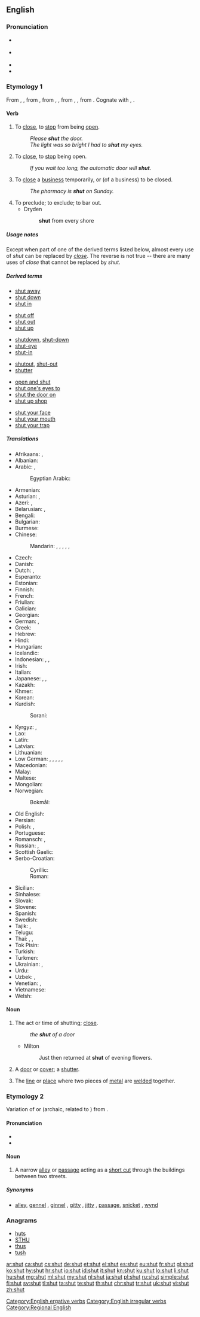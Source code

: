 ==English==
{{attention|en|missing very common adjective sense: "the shops are shut"}}
===Pronunciation===
* {{a|UK}} {{IPA|/ʃʌt/|[ʃɐt]|lang=en}}
* {{a|US}} {{IPA|/ʃʌt/|lang=en}}
* {{audio|en-us-shut.ogg|Audio (US)|lang=en}}
* {{rhymes|ʌt|lang=en}}

===Etymology 1===
From {{etyl|enm|en}} {{term|shutten|lang=enm}}, {{term|shetten|lang=enm}}, from {{etyl|ang|en}} {{term|scyttan||to cause rapid movement, shoot a bolt, shut, bolt, shut to, discharge a debt, pay off|lang=ang}}, from {{etyl|gem-pro|en}} {{m|gem-pro|*skutjaną}}, {{m|gem-pro|*skuttjaną||to bar, bolt}}, from {{etyl|gem-pro|en}} {{m|gem-pro|*skuttą}}, {{m|gem-pro|*skuttjō||bar, bolt, shed}}, from {{etyl|ine-pro|en}} {{m|ine-pro|*(s)keud-||to drive, fall upon, rush}}. Cognate with {{etyl|nl|-}} {{term|schutten||to shut in, lock up|lang=nl}}, {{etyl|de|-}} {{term|schützen||to shut out, dam, protect, guard|lang=de}}.

====Verb====
{{en-verb|shuts|shutting|shut|shut}}

# {{context|transitive|lang=en}} To [[close]], to [[stop]] from being [[open]].
#: ''Please '''shut''' the door.''
#: ''The light was so bright I had to '''shut''' my eyes.''
# {{context|intransitive|lang=en}} To [[close]], to [[stop]] being open.
#: ''If you wait too long, the automatic door will '''shut'''.''
# {{context|transitive|or|intransitive|chiefly|British|lang=en}} To [[close]] a [[business]] temporarily, or (of a business) to be closed.
#: ''The pharmacy is '''shut''' on Sunday.''
# To preclude; to exclude; to bar out.
#* Dryden
#*: '''shut''' from every shore

=====Usage notes=====
Except when part of one of the derived terms listed below, almost every use of ''shut'' can be replaced by ''[[close]]''.  The reverse is not true -- there are many uses of ''close'' that cannot be replaced by ''shut''.

=====Derived terms=====
{{rel-top|phrasal verbs derived from shut}}
* [[shut away]]
* [[shut down]]
* [[shut in]]
{{rel-mid}}
* [[shut off]]
* [[shut out]]
* [[shut up]]
{{rel-bottom}}

{{rel-top|single words and compounds derived from shut}}
* [[shutdown]], [[shut-down]]
* [[shut-eye]]
* [[shut-in]]
{{rel-mid}}
* [[shutout]], [[shut-out]]
* [[shutter]]
{{rel-bottom}}

{{rel-top|idioms derived from shut}}
* [[open and shut]]
* [[shut one's eyes to]]
* [[shut the door on]]
* [[shut up shop]]
{{rel-mid}}
* [[shut your face]]
* [[shut your mouth]]
* [[shut your trap]]
{{rel-bottom}}

=====Translations=====
{{trans-top|to close}}
* Afrikaans: {{t|af|sluit}}, {{t|af|toemaak}}
* Albanian: {{t|sq|mbyll}}
* Arabic: {{t|ar|أغلق|tr=ʾáġlaqa}}, {{t|ar|قفل|tr=qáfala|sc=Arab}}
*: Egyptian Arabic: {{t|arz|قفل|tr=qafal|sc=Arab}}
* Armenian: {{t|hy|փակել|tr=pʿakel|sc=Armn}}
* Asturian: {{t|ast|zarrar}}, {{t|ast|cerrar}}
* Azeri: {{t|az|qapamaq}}, {{t+|az|bağlamaq}}
* Belarusian: {{t|be|зачыняць|impf|tr=začynjácʹ}}, {{t|be|зачыніць|pf|tr=začynícʹ}}
* Bengali: {{t|bn|বন্ধ করা|tr=bôndhô kôra|sc=Beng}}
* Bulgarian: {{t+|bg|затварям|impf|tr=zatvárjam}}
* Burmese: {{t+|my|ပိတ်|tr=peik|sc=Mymr}}
* Chinese:
*: Mandarin: {{t+|cmn|關|sc=Hani}}, {{t+|cmn|关|tr=guān|sc=Hani}}, {{t+|cmn|閉|sc=Hani}}, {{t+|cmn|闭|tr=bì|sc=Hani}}, {{t|cmn|關閉|sc=Hani}}, {{t+|cmn|关闭|tr=guānbì|sc=Hani}}
* Czech: {{t+|cs|zavřít|pf}}
* Danish: {{t+|da|lukke}}
* Dutch: {{t+|nl|sluiten}}, {{t|nl|dichtklappen}}
* Esperanto: {{t+|eo|fermi}}
* Estonian: {{t|et|sulgema}}
* Finnish: {{t+|fi|sulkea}}
* French: {{t+|fr|fermer}}
* Friulian: {{t|fur|sierâ}}
* Galician: {{t+|gl|pechar}}
* Georgian: {{t|ka|დახურვა|tr=daxurva|sc=Geor}}
* German: {{t+|de|schließen}}, {{t+|de|zumachen}}
* Greek: {{t+|el|κλείνω|tr=kleino}}
* Hebrew: {{t|he|סגר|tr=sagár}}
* Hindi: {{t|hi|बंद करना|tr=band karnā}}
* Hungarian: {{t+|hu|becsuk}}
* Icelandic: {{t|is|loka}}
* Indonesian: {{t+|id|tutup|alt=menutup}}, {{t+|id|sumpal|alt=menyumpal}}, {{t+|id|bungkam|alt=membungkam}}
* Irish: {{t|ga|dún}}
* Italian: {{t+|it|chiudere}}
* Japanese: {{t+|ja|閉める|tr=しめる, shimeru}} {{qualifier|transitive}}, {{t|ja|閉まる|tr=しまる, shimaru}} {{qualifier|intransitive}}, {{t|ja|閉じる|tr=とじる, tojiru}} {{qualifier|transitive}}
* Kazakh: {{t|kk|жабу|tr=jabw|sc=Cyrl}}
* Khmer: {{t+|km|បិទ|tr=bət|sc=Khmr}}
* Korean: {{t+|ko|닫다|sc=Hang}}
* Kurdish:
*: Sorani: {{t|ku|داخستن|tr=daxistin|sc=ku-Arab}}
{{trans-mid}}
* Kyrgyz: {{t|ky|бекитүү|tr=bekitüü|sc=Cyrl}}, {{t|ky|жабуу|tr=cabuu|sc=Cyrl}}
* Lao: {{t|lo|ອັດ|tr=át|sc=Laoo}}
* Latin: {{t|la|claudo}}
* Latvian: {{t|lv|aizvērt}}
* Lithuanian: {{t|lt|uždaryti}}
* Low German: {{t|nds|sluten}}, {{t|nds|slüten}}, {{t|nds|tomaken}}, {{t|nds|tomoken}}, {{t|nds|dichtmaken}}, {{t|nds|dichtmoken}}
* Macedonian: {{t|mk|затвори|tr=zátvori|sc=Cyrl}}
* Malay: {{t|ms|tutup|alt=menutup}}
* Maltese: {{t-needed|mt}}
* Mongolian: {{t-needed|mn}}
* Norwegian:
*: Bokmål: {{t|nb|stenge}}
* Old English: {{t|ang|scyttan}}
* Persian: {{t+|fa|بستن|tr=bastan}}
* Polish: {{t+|pl|zamykać|impf}}, {{t+|pl|zamknąć|pf}}
* Portuguese: {{t+|pt|fechar}}
* Romansch: {{t|rm|serrar}}, {{t|rm|sarar}}
* Russian: {{t+|ru|закрывать|impf|tr=zakryvát’}}, {{t+|ru|закрыть|pf|tr=zakrýt’}}
* Scottish Gaelic: {{t|gd|dùin}}
* Serbo-Croatian:
*: Cyrillic: {{t|sh|затворити|pf}}
*: Roman: {{t+|sh|zatvoriti|pf}}
* Sicilian: {{t+|scn|chiùdiri}}
* Sinhalese: {{t|si|වහනවා|tr=vahanavā|sc=Sinh}}
* Slovak: {{t|sk|zavrieť|impf}}
* Slovene: {{t+|sl|zapreti}}
* Spanish: {{t+|es|cerrar}}
* Swedish: {{t+|sv|stänga}}
* Tajik: {{t|tg|бастан|tr=bastan|sc=Cyrl}}, {{t|tg|пӯшидан|tr=püšidan|sc=Cyrl}}
* Telugu: {{t+|te|మూయు|tr=mooyu|sc=Telu}}
* Thai: {{t+|th|งับ|tr=ngáp}}, {{t|th|หุบ|tr=hùp}}, {{t+|th|ปิด|tr=pid|sc=Thai}}
* Tok Pisin: {{t|tpi|pasim}}
* Turkish: {{t+|tr|kapatmak}}
* Turkmen: {{t|tk|ýapmak}}
* Ukrainian: {{t|uk|зачиняти|impf|tr=začynjáty}}, {{t|uk|зачинити|pf|tr=začynýty}}
* Urdu: {{t|ur|بند کرنا|tr=band karnā|sc=ur-Arab}}
* Uzbek: {{t|uz|bekitmoq}}, {{t|uz|yopmoq}}
* Venetian: {{t|vec|serar}}, {{t|vec|sarar}}
* Vietnamese: {{t+|vi|đóng}}
* Welsh: {{t+|cy|cau}}
{{trans-bottom}}

====Noun====
{{en-noun}}

# The act or time of shutting; [[close]].
#: ''the '''shut''' of a door''
#* Milton
#*: Just then returned at '''shut''' of evening flowers.
# A [[door]] or [[cover]]; a [[shutter]].
#: {{rfquotek|Sir Isaac Newton}}
# The [[line]] or [[place]] where two pieces of [[metal]] are [[weld]]ed together.

===Etymology 2===
Variation of {{term|chute}} or {{term|shute}} (archaic, related to {{term|shoot}}) from {{etyl|ang|en}} {{m|ang|scēotan}}.

====Pronunciation====
* {{IPA|/ʃʌt/|lang=en}}
* {{rhymes|ʌt|lang=en}}

====Noun====
{{en-noun}}

# {{context|British|Shropshire|_|dialect|lang=en}} A narrow [[alleyway|alley]] or [[passageway|passage]] acting as a [[short cut]] through the buildings between two streets.

=====Synonyms=====
* {{sense|alleyway}} [[alley]], [[gennel]] {{qualifier|Northern Ireland}}, [[ginnel]] {{qualifier|Yorkshire and Lancashire}}, [[gitty]] {{qualifier|East Midlands}}, [[jitty]] {{qualifier|Midlands}}, [[passage]], [[snicket]] {{qualifier|Northern England}}, [[wynd]] {{qualifier|Scotland}}

===Anagrams===
* [[huts#English|huts]]
* [[STHU#English|STHU]]
* [[thus#English|thus]]
* [[tush#English|tush]]

[[Category:English ergative verbs]]
[[Category:English irregular verbs]]
[[Category:Regional English]]

[[ar:shut]]
[[ca:shut]]
[[cs:shut]]
[[de:shut]]
[[et:shut]]
[[el:shut]]
[[es:shut]]
[[eu:shut]]
[[fr:shut]]
[[gl:shut]]
[[ko:shut]]
[[hy:shut]]
[[hr:shut]]
[[io:shut]]
[[id:shut]]
[[it:shut]]
[[kn:shut]]
[[ku:shut]]
[[lo:shut]]
[[li:shut]]
[[hu:shut]]
[[mg:shut]]
[[ml:shut]]
[[my:shut]]
[[nl:shut]]
[[ja:shut]]
[[pl:shut]]
[[ru:shut]]
[[simple:shut]]
[[fi:shut]]
[[sv:shut]]
[[tl:shut]]
[[ta:shut]]
[[te:shut]]
[[th:shut]]
[[chr:shut]]
[[tr:shut]]
[[uk:shut]]
[[vi:shut]]
[[zh:shut]]